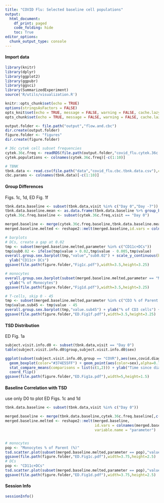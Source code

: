 ```yaml
---
title: "COVID Flu: Selected baseline cell populations"
output:
  html_document:
    df_print: paged
    code_folding: hide
    toc: True
editor_options:
  chunk_output_type: console
---
```


#### Import data
```r
library(knitr)
library(dplyr)
library(ggplot2)
library(ggpubr)
library(ggsci)
library(SummarizedExperiment)
source('R/utils/visualization.R')

knitr::opts_chunk$set(echo = TRUE)
options(stringsAsFactors = FALSE)
opts_knit$set(echo = TRUE, message = FALSE, warning = FALSE, cache.lazy = FALSE, out.width=900)
opts_chunk$set(echo = TRUE, message = FALSE, warning = FALSE, cache.lazy = FALSE, out.width=900)

output.folder <- file.path("output","flow.and.cbc")
dir.create(output.folder)
figure.folder <- "figures"
dir.create(figure.folder)

# 36c cytek cell subset frequencies
cytek.36c.freq <- readRDS(file.path(output.folder,"covid_flu.cytek.36c.freq.as.prop.of.Live.RDS"))
cytek.populations <- colnames(cytek.36c.freq)[-c(1:10)]

# TBNK
tbnk.data <- read.csv(file.path("data","covid_flu.cbc.tbnk.data.csv"),check.names = F)
cbc.params <- colnames(tbnk.data)[-c(1:10)]
```

#### Group Differences
Figs. 1c, 1d, ED Fig. 1f
```r
tbnk.data.baseline <- subset(tbnk.data,visit %in% c("Day 0","Day -7"))
tbnk.data.baseline.mean <- as.data.frame(tbnk.data.baseline %>% group_by(alt.subject.id,group,sex) %>% summarise_at(.vars=cbc.params,mean))
cytek.36c.freq.baseline <- subset(cytek.36c.freq,visit == "Day 0")

merged.baseline <- merge(cytek.36c.freq.baseline,tbnk.data.baseline.mean,by=c("alt.subject.id","sex","group"),all=T)
merged.baseline.melted <- reshape2::melt(merged.baseline,id.vars = colnames(merged.baseline)[1:10],variable.name = "parameter")

# barplots
# DCs, create a gap at 0.02
tmp <- subset(merged.baseline.melted,parameter %in% c("CD11c+DCs"))
tmp$sub0.02 <- ifelse(tmp$value > 0.02,tmp$value - 0.005,tmp$value)
overall.group.sex.barplot(tmp,"value","sub0.02") + scale_y_continuous(breaks=c(0,0.005,0.01,0.015,0.02),labels = c("0.0",0.005,0.01,0.015,0.025)) +
  ylab("CD11c+ DCs")
ggsave(file.path(figure.folder,"Fig1c.pdf"),width=3.5,height=3.25)

# monocytes
overall.group.sex.barplot(subset(merged.baseline.melted,parameter == "Monocytes % of Parent (%)"),"value") + 
  ylab("% of Monocytes")
ggsave(file.path(figure.folder,"Fig1d.pdf"),width=3.5,height=3.25)

# T-cells, skip 0 - 45
tmp <- subset(merged.baseline.melted,parameter %in% c("CD3 % of Parent (%)")) 
tmp$value.sub45 <- tmp$value - 45
overall.group.sex.barplot(tmp,"value.sub45") + ylab("% of CD3 cells") + scale_y_continuous(breaks=c(0,5,25,45),labels = c(0,50,70,90))
ggsave(file.path(figure.folder,"ED.Fig1f.pdf"),width=3.5,height=3.25)

```

#### TSD Distribution
ED Fig. 1a
```r
subject.visit.info.d0 <- subset(tbnk.data,visit == "Day 0")
table(subject.visit.info.d0$group,subject.visit.info.d0$sex)

ggplot(subset(subject.visit.info.d0,group == "COVR"),aes(sex,covid.diagnosis.start.date.to.sample.drawn)) + 
  geom_boxplot(color="#374E55FF") + geom_point(aes(color=sex),alpha=0.75,size=2) + scale_color_nejm() + theme_bw() + 
  stat_compare_means(comparisons = list(c(1,2))) + ylab("Time since diagnosis (Days)") + ylim(40,280) + 
  coord_flip()
ggsave(file.path(figure.folder,"ED.Fig1a.pdf"),width=5,height=1.5)
```

#### Baseline Correlation with TSD
use only D0 to plot ED Figs. 1c and 1d
```r
tbnk.data.baseline <- subset(tbnk.data,visit %in% c("Day 0"))

merged.baseline <- merge(tbnk.data.baseline,cytek.36c.freq.baseline[,c("alt.subject.id",cytek.populations)],by="alt.subject.id",all=T)
merged.baseline.melted <- reshape2::melt(merged.baseline,
                                         id.vars = colnames(merged.baseline)[1:10],
                                         variable.name = "parameter")


# monocytes
pop <- "Monocytes % of Parent (%)"
tsd.scatter.plot(subset(merged.baseline.melted,parameter == pop),"value") + ylab(pop) + theme(aspect.ratio = 1)
ggsave(file.path(figure.folder,"ED.Fig1c.pdf"),width=3.75,height=2.5)
# DCs
pop <- "CD11c+DCs"
tsd.scatter.plot(subset(merged.baseline.melted,parameter == pop),"value") + ylab(pop) + theme(aspect.ratio = 1)
ggsave(file.path(figure.folder,"ED.Fig1d.pdf"),width=3.75,height=2.5)
```

#### Session Info
```r
sessionInfo()
```
